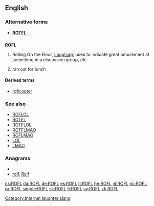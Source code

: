 ==English==

===Alternative forms===
* '''[[ROTFL]]'''

==={{initialism}}===
'''ROFL'''

# {{context|internet slang}} Rolling On the Floor, [[Laugh]]ing; used to indicate great amusement at something in a discussion group, etc.
# {{context|rare|dated}} ran out for lunch

====Derived terms====
* [[roflcopter]]

===See also===
* [[ROFLOL]]
* [[ROTFL]]
* [[ROTFLOL]]
* [[ROTFLMAO]]
* [[ROFLMAO]]
* [[LOL]]
* [[LMAO]]

===Anagrams===
* {{alphagram|[[flor#English|flor]]}} 
* [[rolf#English|rolf]], [[Rolf#English|Rolf]]


[[Category:Internet laughter slang]]

[[cs:ROFL]]
[[da:ROFL]]
[[de:ROFL]]
[[es:ROFL]]
[[it:ROFL]]
[[he:ROFL]]
[[nl:ROFL]]
[[no:ROFL]]
[[ru:ROFL]]
[[simple:ROFL]]
[[sk:ROFL]]
[[fi:ROFL]]
[[sv:ROFL]]
[[zh:ROFL]]